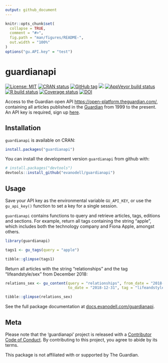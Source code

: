```yaml
---
output: github_document
---
```


<!-- README.md is generated from README.Rmd. Please edit that file -->


```r
knitr::opts_chunk$set(
  collapse = TRUE,
  comment = "#>",
  fig.path = "man/figures/README-",
  out.width = "100%"
)
options("gu.API.key" = "test")
```

# guardianapi

<!-- badges: start -->
[![License: MIT](https://img.shields.io/badge/License-MIT-blue.svg)](https://opensource.org/licenses/MIT)
[![CRAN status](https://www.r-pkg.org/badges/version/guardianapi)](https://cran.r-project.org/package=guardianapi)
[![GitHub tag](https://img.shields.io/github/tag/evanodell/guardianapi.svg)](https://github.com/evanodell/guardianapi)
[![](https://cranlogs.r-pkg.org/badges/grand-total/guardianapi)](https://dgrtwo.shinyapps.io/cranview/)
[![AppVeyor build status](https://ci.appveyor.com/api/projects/status/github/evanodell/guardianapi?branch=master&svg=true)](https://ci.appveyor.com/project/evanodell/guardianapi)
[![R build status](https://github.com/evanodell/guardianapi/workflows/R-CMD-check/badge.svg)](https://github.com/evanodell/guardianapi/actions)
[![Coverage status](https://codecov.io/gh/evanodell/guardianapi/branch/master/graph/badge.svg)](https://codecov.io/github/evanodell/guardianapi?branch=master)
[![DOI](https://zenodo.org/badge/167837281.svg)](https://zenodo.org/badge/latestdoi/167837281)
<!-- badges: end -->



Access to the Guardian open API <https://open-platform.theguardian.com/>, containing all articles published in the [Guardian](https://www.theguardian.com/) from 1999 to the present. An API key is required, sign up [here](https://open-platform.theguardian.com/access/).

## Installation

`guardianapi` is available on CRAN:

```r
install.packages("guardianapi")
```

You can install the development version `guardianapi` from github with:

```r
# install.packages("devtools")
devtools::install_github("evanodell/guardianapi")
```


## Usage

Save your API key as the environmental variable `GU_API_KEY`, or use the `gu_api_key()` function to set a key for a single session.

`guardianapi` contains functions to query and retrieve articles, tags, editions and sections. For example, return all tags containing the string "apple", which includes both the technology company and Fiona Apple, amongst others.

```r
library(guardianapi)

tags1 <- gu_tags(query = "apple")

tibble::glimpse(tags1)
```

Return all articles with the string "relationships" and the tag "lifeandstyle/sex" from December 2018:

```r
relations_sex <- gu_content(query = "relationships", from_date = "2018-12-01",
                            to_date = "2018-12-31", tag = "lifeandstyle/sex")

tibble::glimpse(relations_sex)
```


See the full package documentation at [docs.evanodell.com/guardianapi](https://docs.evanodell.com/guardianapi).


## Meta

Please note that the 'guardianapi' project is released with a
[Contributor Code of Conduct](https://github.com/evanodell/guardianapi/blob/master/CODE_OF_CONDUCT.md).
By contributing to this project, you agree to abide by its terms.

This package is not affiliated with or supported by The Guardian.
